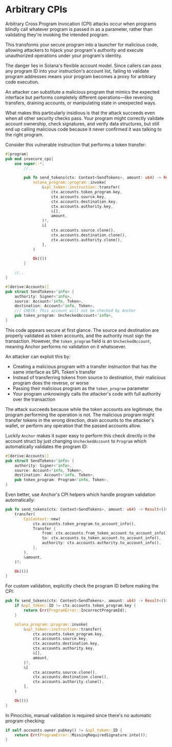 
# Arbitrary CPIs

Arbitrary Cross Program Invocation (CPI) attacks occur when programs blindly call whatever program is passed in as a parameter, rather than validating they're invoking the intended program. 

This transforms your secure program into a launcher for malicious code, allowing attackers to hijack your program's authority and execute unauthorized operations under your program's identity.

The danger lies in Solana's flexible account model. Since callers can pass any program ID into your instruction's account list, failing to validate program addresses means your program becomes a proxy for arbitrary code execution. 

An attacker can substitute a malicious program that mimics the expected interface but performs completely different operations—like reversing transfers, draining accounts, or manipulating state in unexpected ways.

What makes this particularly insidious is that the attack succeeds even when all other security checks pass. Your program might correctly validate account ownership, check signatures, and verify data structures, but still end up calling malicious code because it never confirmed it was talking to the right program.

<ArticleSection name="Anchor" id="anchor" level="h2" />

Consider this vulnerable instruction that performs a token transfer:

```rust
#[program]
pub mod insecure_cpi{
    use super::*;
        //..

        pub fn send_tokens(ctx: Context<SendTokens>, amount: u64) -> Result<()> {
            solana_program::program::invoke(
                &spl_token::instruction::transfer(
                    ctx.accounts.token_program.key,
                    ctx.accounts.source.key,
                    ctx.accounts.destination.key,
                    ctx.accounts.authority.key,
                    &[],
                    amount,
                )?,
                &[
                    ctx.accounts.source.clone(),
                    ctx.accounts.destination.clone(),
                    ctx.accounts.authority.clone(),
                ],
            )

            Ok(())
        }

    //..
}

#[derive(Accounts)]
pub struct SendTokens<'info> {
    authority: Signer<'info>,
    source: Account<'info, Token>,
    destination: Account<'info, Token>,
    /// CHECK: This account will not be checked by Anchor
    pub token_program: UncheckedAccount<'info>,
}
```

This code appears secure at first glance. The source and destination are properly validated as token accounts, and the authority must sign the transaction. However, the `token_program` field is an `UncheckedAccount`, meaning Anchor performs no validation on it whatsoever.

An attacker can exploit this by:
- Creating a malicious program with a transfer instruction that has the same interface as SPL Token's transfer
- Instead of transferring tokens from source to destination, their malicious program does the reverse, or worse
- Passing their malicious program as the `token_program` parameter
- Your program unknowingly calls the attacker's code with full authority over the transaction

The attack succeeds because while the token accounts are legitimate, the program performing the operation is not. The malicious program might transfer tokens in the wrong direction, drain accounts to the attacker's wallet, or perform any operation that the passed accounts allow.

Luckily `Anchor` makes it super easy to perform this check directly in the account struct by just changing `UncheckedAccount` to `Program` which automatically validates the program ID:

```rust
#[derive(Accounts)]
pub struct SendTokens<'info> {
    authority: Signer<'info>,
    source: Account<'info, Token>,
    destination: Account<'info, Token>,
    pub token_program: Program<'info, Token>,
}
```

Even better, use Anchor's CPI helpers which handle program validation automatically:

```rust
pub fn send_tokens(ctx: Context<SendTokens>, amount: u64) -> Result<()> {
    transfer(
        CpiContext::new(
            ctx.accounts.token_program.to_account_info(),
            Transfer {
                from: ctx.accounts.from_token_account.to_account_info(),
                to: ctx.accounts.to_token_account.to_account_info(),
                authority: ctx.accounts.authority.to_account_info(),
            },
        ),
        &amount,
    )?;

    Ok(())
}
```

For custom validation, explicitly check the program ID before making the CPI:

```rust
pub fn send_tokens(ctx: Context<SendTokens>, amount: u64) -> Result<()> {
    if &spl_token::ID != ctx.accounts.token_program.key {
        return Err(ProgramError::IncorrectProgramId);
    }

    solana_program::program::invoke(
        &spl_token::instruction::transfer(
            ctx.accounts.token_program.key,
            ctx.accounts.source.key,
            ctx.accounts.destination.key,
            ctx.accounts.authority.key,
            &[],
            amount,
        )?,
        &[
            ctx.accounts.source.clone(),
            ctx.accounts.destination.clone(),
            ctx.accounts.authority.clone(),
        ],
    )

    Ok(())
}
```

<ArticleSection name="Pinocchio" id="pinocchio" level="h2" />

In Pinocchio, manual validation is required since there's no automatic program checking:

```rust
if self.accounts.owner.pubkey() != &spl_token::ID {
    return Err(ProgramError::MissingRequiredSignature.into());
}
```





